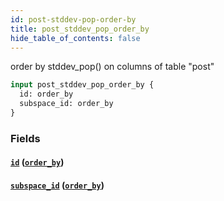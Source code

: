 ```yaml
---
id: post-stddev-pop-order-by
title: post_stddev_pop_order_by
hide_table_of_contents: false
---
```



order by stddev_pop() on columns of table "post"

```graphql
input post_stddev_pop_order_by {
  id: order_by
  subspace_id: order_by
}
```


### Fields

#### [`id`](#) ([`order_by`](../enums/order-by))




#### [`subspace_id`](#) ([`order_by`](../enums/order-by))






